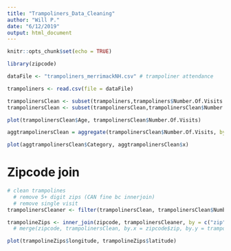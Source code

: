 ```yaml
---
title: "Trampoliners_Data_Cleaning"
author: "Will P."
date: "6/12/2019"
output: html_document
---
```


```r
knitr::opts_chunk$set(echo = TRUE)

library(zipcode)

dataFile <- "trampoliners_merrimackNH.csv" # trampoliner attendance

trampoliners <- read.csv(file = dataFile)

trampolinersClean <- subset(trampoliners,trampoliners$Number.Of.Visits < 200) # remove test data
trampolinersClean <- subset(trampolinersClean,trampolinersClean$Number.Of.Visits > 0) # remove people with zero visits

plot(trampolinersClean$Age, trampolinersClean$Number.Of.Visits)

aggtrampolinersClean = aggregate(trampolinersClean$Number.Of.Visits, by=list(Category=trampolinersClean$Age), FUN=sum)

plot(aggtrampolinersClean$Category, aggtrampolinersClean$x)

```

# Zipcode join
```r
# clean trampolines
  # remove 5+ digit zips (CAN fine bc innerjoin)
  # remove single visit
trampolinersCleaner <- filter(trampolinersClean, trampolinersClean$Number.Of.Visits>1)

trampolineZips <- inner_join(zipcode, trampolinersCleaner, by = c("zip" = "Primary.Address.Zip"))
  # merge(zipcode, trampolinersClean, by.x = zipcode$zip, by.y = trampolinersClean$Primary.Address.Zip)

plot(trampolineZips$longitude, trampolineZips$latitude)

```

